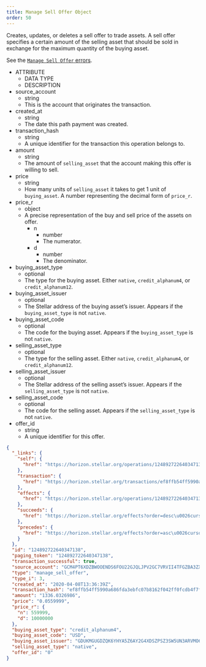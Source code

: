 ```yaml
---
title: Manage Sell Offer Object
order: 50
---
```



Creates, updates, or deletes a sell offer to trade assets. A sell offer specifies a certain amount of the selling asset that should be sold in exchange for the maximum quantity of the buying asset.

See the [`Manage Sell Offer` errors](../../../errors/result-codes/operation-specific/sell-offer.mdx).

<AttributeTable>

- ATTRIBUTE
  - DATA TYPE
  - DESCRIPTION
- source_account
  - string
  - This is the account that originates the transaction. 
- created_at
  - string
  - The date this path payment was created.
- transaction_hash
  - string
  - A unique identifier for the transaction this operation belongs to.
- amount
  - string
  - The amount of `selling_asset` that the account making this offer is willing to sell.
- price
  - string
  - How many units of `selling_asset` it takes to get 1 unit of `buying_asset`. A number representing the decimal form of `price_r`.
- price_r
  - object
  - A precise representation of the buy and sell price of the assets on offer.
    - n
      - number
      - The numerator.
    - d
      - number
      - The denominator.
- buying_asset_type
  - optional
  - The type for the buying asset. Either `native`, `credit_alphanum4`, or `credit_alphanum12`.
- buying_asset_issuer
  - optional
  - The Stellar address of the buying asset’s issuer. Appears if the `buying_asset_type` is not `native`.
- buying_asset_code
  - optional
  - The code for the buying asset. Appears if the `buying_asset_type` is not `native`.
- selling_asset_type
  - optional
  - The type for the selling asset. Either `native`, `credit_alphanum4`, or `credit_alphanum12`.
- selling_asset_issuer
  - optional
  - The Stellar address of the selling asset’s issuer. Appears if the `selling_asset_type` is not `native`.
- selling_asset_code
  - optional
  - The code for the selling asset. Appears if the `selling_asset_type` is not `native`.
- offer_id
  - string
  - A unique identifier for this offer.

</AttributeTable>

<ExampleResponse>

```json
{
  "_links": {
    "self": {
      "href": "https://horizon.stellar.org/operations/124892722640347138"
    },
    "transaction": {
      "href": "https://horizon.stellar.org/transactions/ef8ffb54ff5990a686fda3ebfc07b8162f042ff0fcdb4f7ff141531e386f0a18"
    },
    "effects": {
      "href": "https://horizon.stellar.org/operations/124892722640347138/effects"
    },
    "succeeds": {
      "href": "https://horizon.stellar.org/effects?order=desc\u0026cursor=124892722640347138"
    },
    "precedes": {
      "href": "https://horizon.stellar.org/effects?order=asc\u0026cursor=124892722640347138"
    }
  },
  "id": "124892722640347138",
  "paging_token": "124892722640347138",
  "transaction_successful": true,
  "source_account": "GCM4PT6XDZBWOOENDS6FOU22GJQLJPV2GC7VRVII4TFGZBA3ZXNM55SV",
  "type": "manage_sell_offer",
  "type_i": 3,
  "created_at": "2020-04-08T13:36:39Z",
  "transaction_hash": "ef8ffb54ff5990a686fda3ebfc07b8162f042ff0fcdb4f7ff141531e386f0a18",
  "amount": "1336.0326986",
  "price": "0.0559999",
  "price_r": {
    "n": 559999,
    "d": 10000000
  },
  "buying_asset_type": "credit_alphanum4",
  "buying_asset_code": "USD",
  "buying_asset_issuer": "GDUKMGUGDZQK6YHYA5Z6AY2G4XDSZPSZ3SW5UN3ARVMO6QSRDWP5YLEX",
  "selling_asset_type": "native",
  "offer_id": "0"
}
```

</ExampleResponse>